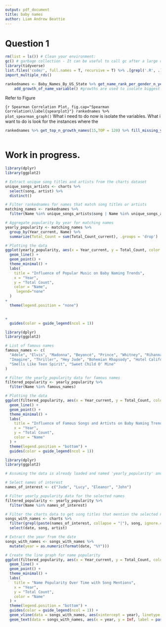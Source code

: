```yaml
---
output: pdf_document
title: baby names
author: Liam Andrew Beattie 
---
```


# Question 1



```r
rm(list = ls()) # Clean your environment:
gc() # garbage collection - It can be useful to call gc after a large object has been removed, as this may prompt R to return memory to the operating system.
library(tidyverse)
list.files('code/', full.names = T, recursive = T) %>% .[grepl('.R', .)] %>% as.list() %>% walk(~source(.))
import_multiple_rds()

```

```r
rankednames <- Baby_Names_By_US_State %>% get_name_rank_per_gender_n_year() %>% #ranking baby names to compute spearman correlation,Rankings are done on all names of that year, per gender.
    add_growth_of_name_variable() #growths are used to isolate biggest growths year on year
```

Refer to Figure \ref{spearplot}


```{r Spearman Correlation Plot, fig.cap="Spearman Correlation\\label{spearplot}"}
rankednames %>%    plot_spearman_graph()
```
What i need to do now is isolate the variables.
What i want to do is look for the instances where the 





```r

rankednames %>% get_top_n_growth_names(15,TOP = 120) %>% fill_missing_years() %>% plot_ridge_names()
    

```




# Work in progress. 
```r
library(dplyr)
library(ggplot2)

# Extract unique song titles and artists from the charts dataset
unique_songs_artists <- charts %>%
  select(song, artist) %>%
  distinct()

# Filter rankednames for names that match song titles or artists
matching_names <- rankednames %>%
  filter(Name %in% unique_songs_artists$song | Name %in% unique_songs_artists$artist)

# Aggregate popularity by year for matching names
yearly_popularity <- matching_names %>%
  group_by(Year_current, Name) %>%
  summarize(Total_Count = sum(Total_Count_current), .groups = 'drop')

# Plotting the data
ggplot(yearly_popularity, aes(x = Year_current, y = Total_Count, color = Name)) +
  geom_line() +
  geom_point() +
  theme_minimal() +
  labs(
    title = "Influence of Popular Music on Baby Naming Trends",
    x = "Year",
    y = "Total Count",
    color = "Name",
     legend="none"
  ) 
+
  theme(legend.position = "none")


+
  guides(color = guide_legend(ncol = 1))

```
```r
library(dplyr)
library(ggplot2)

# List of famous names
famous_names <- c(
  "Adele", "Elvis", "Madonna", "Beyoncé", "Prince", "Whitney", "Rihanna", "Drake", "Taylor",
  "Imagine", "Thriller", "Hey Jude", "Bohemian Rhapsody", "Hotel California", "Stairway to Heaven", 
  "Smells Like Teen Spirit", "Sweet Child O' Mine"
)

# Filter the yearly_popularity data for famous names
filtered_popularity <- yearly_popularity %>%
  filter(Name %in% famous_names)

# Plotting the data
ggplot(filtered_popularity, aes(x = Year_current, y = Total_Count, color = Name)) +
  geom_line() +
  geom_point() +
  theme_minimal() +
  labs(
    title = "Influence of Famous Songs and Artists on Baby Naming Trends",
    x = "Year",
    y = "Total Count",
    color = "Name"
  ) +
  theme(legend.position = "bottom") +
  guides(color = guide_legend(ncol = 1))

```


```r
library(dplyr)
library(ggplot2)

# Assuming the data is already loaded and named 'yearly_popularity' and 'charts'

# Select names of interest
names_of_interest <- c("Jude", "Lucy", "Eleanor", "John")

# Filter yearly_popularity data for the selected names
filtered_popularity <- yearly_popularity %>%
  filter(Name %in% names_of_interest)

# Filter the charts data to get song titles that mention the selected names
songs_with_names <- charts %>%
  filter(grepl(paste(names_of_interest, collapse = "|"), song, ignore.case = TRUE)) %>%
  select(date, song, artist)

# Extract the year from the date
songs_with_names <- songs_with_names %>%
  mutate(year = as.numeric(format(date, "%Y")))

```





```r
# Create the line graph for name popularity
ggplot(filtered_popularity, aes(x = Year_current, y = Total_Count, color = Name)) +
  geom_line() +
  geom_point() +
  theme_minimal() +
  labs(
    title = "Name Popularity Over Time with Song Mentions",
    x = "Year",
    y = "Total Count",
    color = "Name"
  ) +
  theme(legend.position = "bottom") +
  guides(color = guide_legend(ncol = 1)) +
  geom_vline(data = songs_with_names, aes(xintercept = year), linetype = "dashed", color = "black") +
  geom_text(data = songs_with_names, aes(x = year, y = Inf, label = paste(song, "-", artist)), angle = 90, hjust = 1, size = 3)

```

